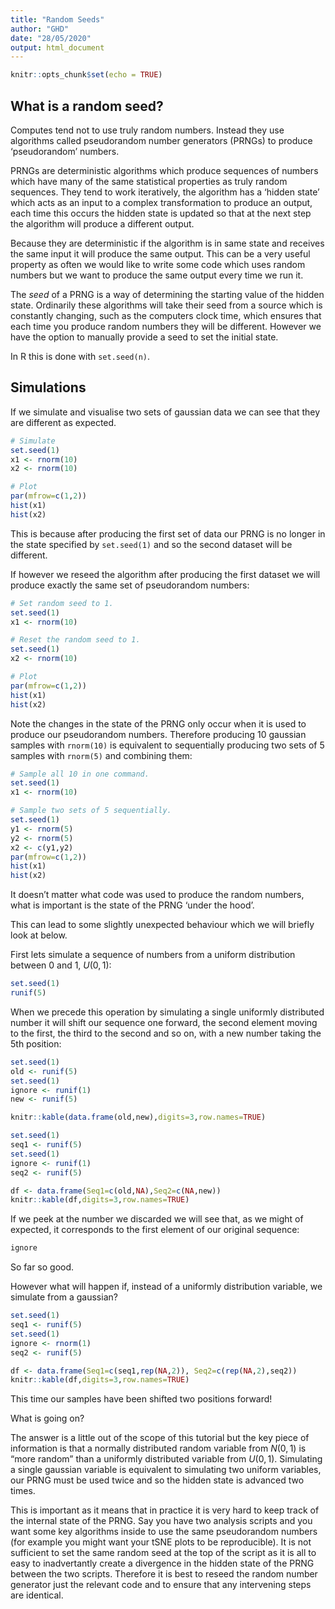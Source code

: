 ```yaml
---
title: "Random Seeds"
author: "GHD"
date: "28/05/2020"
output: html_document
---
```


```r
knitr::opts_chunk$set(echo = TRUE)
```

## What is a random seed?

Computes tend not to use truly random numbers. Instead they use algorithms called pseudorandom number generators (PRNGs) to produce 'pseudorandom' numbers.

PRNGs are deterministic algorithms which produce sequences of numbers which have many of the same statistical properties as truly random sequences. 
They tend to work iteratively, the algorithm has a 'hidden state' which acts as an input to a complex transformation to produce an output, each time this occurs the hidden state is updated so that at the next step the algorithm will produce a different output.

Because they are deterministic if the algorithm is in same state and receives the same input it will produce the same output. This can be a very useful property as often we would like to write some code which uses random numbers but we want to produce the same output every time we run it.

The *seed* of a PRNG is a way of determining the starting value of the hidden state. Ordinarily these algorithms will take their seed from a source which is constantly changing, such as the computers clock time, which ensures that each time you produce random numbers they will be different. However we have the option to manually provide a seed to set the initial state.

In R this is done with `set.seed(n)`.

## Simulations


If we simulate and visualise two sets of gaussian data we can see that they are different as expected.
```r
# Simulate 
set.seed(1)
x1 <- rnorm(10)
x2 <- rnorm(10)

# Plot
par(mfrow=c(1,2))
hist(x1)
hist(x2)
```
This is because after producing the first set of data our PRNG is no longer in the state specified by `set.seed(1)` and so the second dataset will be different.

If however we reseed the algorithm after producing the first dataset we will produce exactly the same set of pseudorandom numbers:

```r
# Set random seed to 1.
set.seed(1)
x1 <- rnorm(10)

# Reset the random seed to 1.
set.seed(1)
x2 <- rnorm(10)

# Plot
par(mfrow=c(1,2))
hist(x1)
hist(x2)
```

Note the changes in the state of the PRNG only occur when it is used to produce our pseudorandom numbers. Therefore producing 10 gaussian samples with `rnorm(10)` is equivalent to sequentially producing two sets of 5 samples with `rnorm(5)` and combining them: 

```r
# Sample all 10 in one command.
set.seed(1)
x1 <- rnorm(10)

# Sample two sets of 5 sequentially.
set.seed(1)
y1 <- rnorm(5)
y2 <- rnorm(5)
x2 <- c(y1,y2)
par(mfrow=c(1,2))
hist(x1)
hist(x2)
```
It doesn't matter what code was used to produce the random numbers, what is important is the state of the PRNG 'under the hood'.

This can lead to some slightly unexpected behaviour which we will briefly look at below.

First lets simulate a sequence of numbers from a uniform distribution between 0 and 1, $U(0,1)$:
 
```r
set.seed(1)
runif(5)
```

When we precede this operation by simulating a single uniformly distributed number it will shift our sequence one forward, the second element moving to the first, the third to the second and so on, with a new number taking the 5th position:
```r
set.seed(1)
old <- runif(5)
set.seed(1)
ignore <- runif(1)
new <- runif(5)

knitr::kable(data.frame(old,new),digits=3,row.names=TRUE)
```

```r
set.seed(1)
seq1 <- runif(5)
set.seed(1)
ignore <- runif(1)
seq2 <- runif(5)

df <- data.frame(Seq1=c(old,NA),Seq2=c(NA,new))
knitr::kable(df,digits=3,row.names=TRUE)
```

If we peek at the number we discarded we will see that, as we might of expected, it corresponds to the first element of our original sequence:

```r
ignore
```

So far so good.

However what will happen if, instead of a uniformly distribution variable, we simulate from a gaussian?

```r
set.seed(1)
seq1 <- runif(5)
set.seed(1)
ignore <- rnorm(1)
seq2 <- runif(5)

df <- data.frame(Seq1=c(seq1,rep(NA,2)), Seq2=c(rep(NA,2),seq2))
knitr::kable(df,digits=3,row.names=TRUE)
```

This time our samples have been shifted two positions forward!

What is going on?

The answer is a little out of the scope of this tutorial but the key piece of information is that a normally distributed random variable from $N(0,1)$ is "more random" than a uniformly distributed variable from $U(0,1)$. Simulating a single gaussian variable is equivalent to simulating two uniform variables, our PRNG must be used twice and so the hidden state is advanced two times. 

This is important as it means that in practice it is very hard to keep track of the internal state of the PRNG. Say you have two analysis scripts and you want some key algorithms inside to use the same pseudorandom numbers (for example you might want your tSNE plots to be reproducible). It is not sufficient to set the same random seed at the top of the script as it is all to easy to inadvertantly create a divergence in the hidden state of the PRNG between the two scripts. Therefore it is best to reseed the random number generator just the relevant code and to ensure that any intervening steps are identical.






